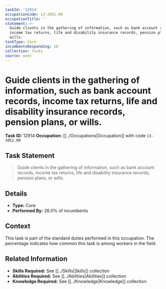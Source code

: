 ```yaml
---
taskId: '12914'
occupationCode: 13-2052.00
occupationTitle: ''
statement: >-
  Guide clients in the gathering of information, such as bank account records,
  income tax returns, life and disability insurance records, pension plans, or
  wills.
taskType: Core
incumbentsResponding: 26
collection: Tasks
source: onet
---
```

# Guide clients in the gathering of information, such as bank account records, income tax returns, life and disability insurance records, pension plans, or wills.

**Task ID:** 12914
**Occupation:** [[../Occupations|Occupation]] with code `13-2052.00`

## Task Statement

> Guide clients in the gathering of information, such as bank account records, income tax returns, life and disability insurance records, pension plans, or wills.

## Details

- **Type:** Core
- **Performed By:** 26.0% of incumbents

## Context

This task is part of the standard duties performed in this occupation. The percentage indicates how common this task is among workers in the field.

## Related Information

- **Skills Required:** See [[../Skills|Skills]] collection
- **Abilities Required:** See [[../Abilities|Abilities]] collection
- **Knowledge Required:** See [[../Knowledge|Knowledge]] collection
